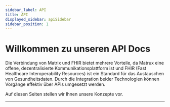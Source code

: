 ```yaml
---
sidebar_label: API
title: API
displayed_sidebar: apiSidebar
sidebar_position: 1
---
```


# Willkommen zu unseren API Docs

Die Verbindung von Matrix und FHIR bietet mehrere Vorteile, da Matrux eine offene, dezentralisierte Kommunikationsplattform ist und FHIR (Fast Healthcare Interoperability Resources) ist ein Standard für das Austauschen von Gesundheitsdaten. Durch die Integration beider Technologien können Vorgänge effektiv über APIs umgesetzt werden.

Auf diesen Seiten stellen wir Ihnen unsere Konzepte vor.

---
